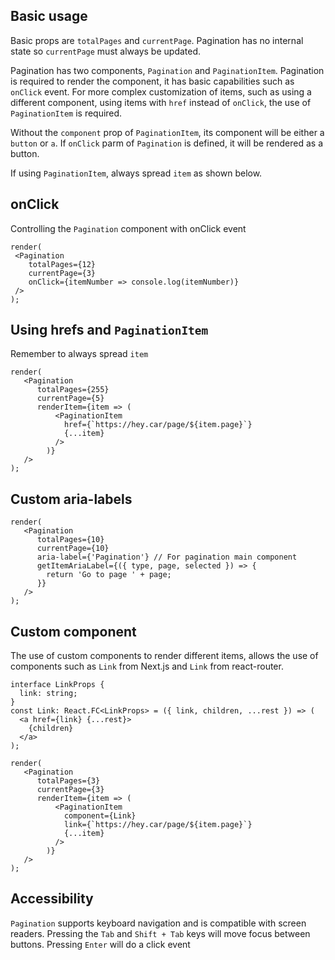 
## Basic usage

Basic props are `totalPages` and `currentPage`. Pagination has no internal state so `currentPage` must always be updated.

Pagination has two components, `Pagination` and `PaginationItem`. Pagination is required to render the component, it has basic capabilities such as `onClick` event.
For more complex customization of items, such as using a different component, using items with `href` instead of `onClick`, the use of `PaginationItem` is required.

Without the `component` prop of `PaginationItem`, its component will be either a `button` or `a`. If `onClick` parm of `Pagination` is defined, it will be rendered as a button.

If using `PaginationItem`, always spread `item` as shown below.

## onClick
Controlling the `Pagination` component with onClick event
```tsx live
render(
 <Pagination
    totalPages={12}
    currentPage={3}
    onClick={itemNumber => console.log(itemNumber)}
 />
);
```

## Using hrefs and `PaginationItem`

Remember to always spread `item`

```tsx live
render(
   <Pagination
      totalPages={255}
      currentPage={5}
      renderItem={item => (
          <PaginationItem
            href={`https://hey.car/page/${item.page}`}
            {...item}
          />
        )}
   />
);
```

## Custom aria-labels
```tsx live
render(
   <Pagination
      totalPages={10}
      currentPage={10}
      aria-label={'Pagination'} // For pagination main component
      getItemAriaLabel={({ type, page, selected }) => {
        return 'Go to page ' + page;
      }}
   />
);
```

## Custom component
The use of custom components to render different items, allows the use of components such as `Link` from Next.js and `Link` from react-router.
```tsx
interface LinkProps {
  link: string;
}
const Link: React.FC<LinkProps> = ({ link, children, ...rest }) => (
  <a href={link} {...rest}>
    {children}
  </a>
);

render(
   <Pagination
      totalPages={3}
      currentPage={3}
      renderItem={item => (
          <PaginationItem
            component={Link}
            link={`https://hey.car/page/${item.page}`}
            {...item}
          />
        )}
   />
);
```

## Accessibility

`Pagination` supports keyboard navigation and is compatible with screen readers.
Pressing the `Tab` and `Shift + Tab` keys will move focus between buttons.
Pressing `Enter` will do a click event
